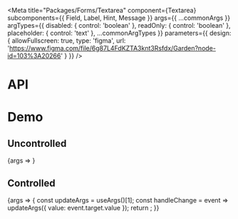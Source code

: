
<Meta
  title="Packages/Forms/Textarea"
  component={Textarea}
  subcomponents={{ Field, Label, Hint, Message }}
  args={{
    ...commonArgs
  }}
  argTypes={{
    disabled: { control: 'boolean' },
    readOnly: { control: 'boolean' },
    placeholder: { control: 'text' },
    ...commonArgTypes
  }}
  parameters={{
    design: {
      allowFullscreen: true,
      type: 'figma',
      url: 'https://www.figma.com/file/6g87L4FdKZTA3knt3Rsfdx/Garden?node-id=103%3A20266'
    }
  }}
/>

# API

<ArgsTable />

# Demo

## Uncontrolled

<Canvas>
  <Story name="Uncontrolled" args={{ placeholder: 'Placeholder' }}>
    {args => <TextareaStory {...args} />}
  </Story>
</Canvas>

## Controlled

<Canvas>
  <Story name="Controlled" args={{ value: 'Value' }}>
    {args => {
      const updateArgs = useArgs()[1];
      const handleChange = event => updateArgs({ value: event.target.value });
      return <TextareaStory {...args} onChange={handleChange} />;
    }}
  </Story>
</Canvas>
